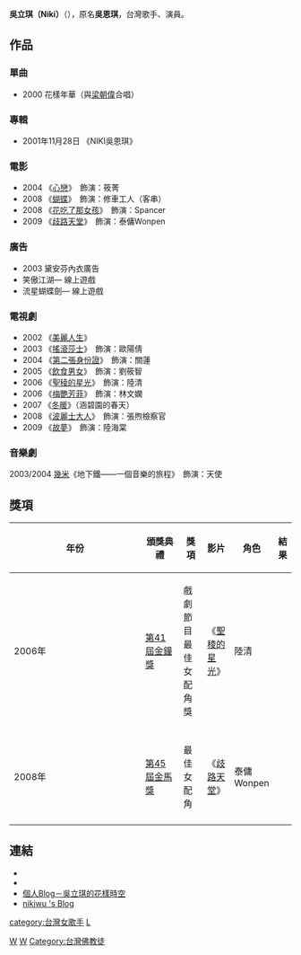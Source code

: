 {{Unreferenced|time=2013-09-09T06:27:20+00:00}}
{{藝人
|姓名 = 吳立琪
|類型 = 女藝人
|圖片 =<!--建議使用自由版權圖像-->
|圖片尺寸 =
|圖片簡介 =
|本名 = 吳恩琪
|外文名 =
|外文 = 
|羅馬拼音 = Wu Li-chi
|英文名 = Niki Wu
|暱稱 =
|其他藝名 =
|國籍 = {{ROC}}
|民族 =
|籍貫 =
|出生日期 ={{Birth date and age|1973|6|20}}
|出生地點 = {{TWN}}[[台北|台北]]
|逝世日期 =
|逝世地點 =
|職業 = 餐飲業總經理、[[演員|演員]]、[[歌手|歌手]]
|語言 = 國語
|教育程度 = 大專
|宗教信仰 = [[佛教|佛教]]
|配偶 =
|兒女 =
|父母 =
|音樂類型 =
|演奏樂器 =
|出道地點 = {{TWN}}
|出道作 = 單曲〈花樣年華〉
|出道日期 = 2000年
|代表作 =
|活躍年代 =
|唱片公司 = [[環球唱片|環球唱片]]（2001年－2003年）
|經紀公司 = [[澤東電影公司|澤東電影公司]]（2000年-2005年）
|個人工作室 =
|網站 =
|相關團體 =
|獎項 =
|IMDb = 2090428
|現任成員 =
|過往成員 =
|音樂專輯 =
|電影 =
|主持節目 =
|電視劇 =
|廣播劇 =
|舞台劇 =
|書籍 =
}}
'''吳立琪（Niki）'''（{{bd|1973年|6月20日|catIdx=W吳}}），原名'''吳恩琪'''，台灣歌手、演員。

==作品==
===單曲===
*2000 花樣年華（與[[梁朝偉|梁朝偉]]合唱）

===專輯===
*2001年11月28日 《NIKI吳恩琪》

===電影===
*2004 《[[心戀|心戀]]》　飾演：筱菁
*2008 《[[蝴蝶_(2008年電影)|蝴蝶]]》　飾演：修車工人（客串）
*2008 《[[花吃了那女孩|花吃了那女孩]]》　飾演：Spancer
*2009 《[[歧路天堂|歧路天堂]]》　飾演：泰傭Wonpen

===廣告===
*2003 黛安芬內衣廣告 
*笑傲江湖— 線上遊戲
*流星蝴蝶劍— 線上遊戲

===電視劇===
*2002 《[[美麗人生_(超視電視劇)|美麗人生]]》
*2003 《[[搖滾莎士|搖滾莎士]]》　飾演：歐陽倩
*2004 《[[第二張身份證|第二張身份證]]》　飾演：關蓮
*2005 《[[飲食男女_(電視劇)|飲食男女]]》　飾演：劉筱智
*2006 《[[聖稜的星光|聖稜的星光]]》　飾演：陸清
*2006 《[[梅艷芳菲|梅艷芳菲]]》　飾演：林文嫻
*2007 《[[冬暖|冬暖]]》（涵碧園的春天）
*2008 《[[波麗士大人|波麗士大人]]》　飾演：張煦檢察官
*2009 《[[故夢|故夢]]》　飾演：陸海棠

===音樂劇===
2003/2004 [[幾米|幾米]]《地下鐵——一個音樂的旅程》　飾演：天使

== 獎項 ==
{| class="wikitable" width="90%"
|-align=center
! width="8%"|年份
! width="18%"|頒獎典禮
! width="15%"|獎項
! width="22%"|影片
! width="17%"|角色
! width="10%"|結果
|- align=center
| 2006年
| [[第41屆金鐘獎|第41屆金鐘獎]]
| 戲劇節目最佳女配角獎
| 《[[聖稜的星光|聖稜的星光]]》
| 陸清
| {{nom}}
|-
|- align=center
| 2008年
| [[第45屆金馬獎|第45屆金馬獎]]
| 最佳女配角
| 《[[歧路天堂|歧路天堂]]》
| 泰傭Wonpen
| {{nom}}
|-
|}

==連結==
*{{Sinaweibo|1745929153}}
*{{hkmdb name|37750}}
*[http://blog.sina.com.cn/nikiwuliqi 個人Blog－吳立琪的花樣時空]{{Wayback|url=http://blog.sina.com.cn/nikiwuliqi |date=20080904215756 }}
*[http://www.wretch.cc/blog/nikiwu nikiwu 's Blog]{{Wayback|url=http://www.wretch.cc/blog/nikiwu |date=20070616053526 }}
[[Category:台灣電视女演員|W]]
[[Category:台灣電影女演員|W]]
[[Category:台灣佛教徒|Category:台灣佛教徒]]
[[category:台灣女歌手|category:台灣女歌手]]
[[category:吳姓|L]]